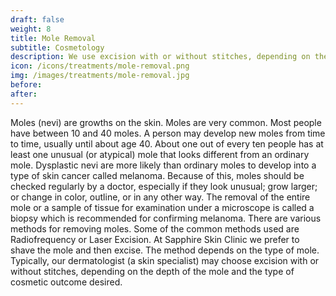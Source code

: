 ---
draft: false
weight: 8
title: Mole Removal
subtitle: Cosmetology
description: We use excision with or without stitches, depending on the depth of the mole.
icon: /icons/treatments/mole-removal.png
img: /images/treatments/mole-removal.jpg
before:
after:
---

Moles (nevi) are growths on the skin. Moles are very common. Most people have between 10 and 40 moles. A person may develop new moles from time to time, usually until about age 40.
About one out of every ten people has at least one unusual (or atypical) mole that looks different from an ordinary mole. Dysplastic nevi are more likely than ordinary moles to develop into a type of skin cancer called melanoma. Because of this, moles should be checked regularly by a doctor, especially if they look unusual; grow larger; or change in color, outline, or in any other way.
The removal of the entire mole or a sample of tissue for examination under a microscope is called a biopsy which is recommended for confirming melanoma.
There are various methods for removing moles. Some of the common methods used are Radiofrequency or Laser Excision. At Sapphire Skin Clinic we prefer to shave the mole and then excise. The method depends on the type of mole.
Typically, our dermatologist (a skin specialist) may choose excision with or without stitches, depending on the depth of the mole and the type of cosmetic outcome desired.
